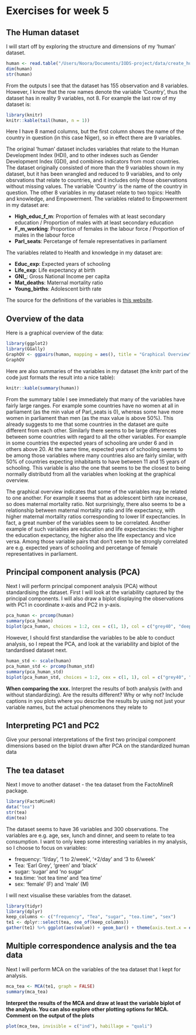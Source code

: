 # Exercises for week 5

## The Human dataset

I will start off by exploring the structure and dimensions of my 'human' dataset.
```r
human <- read.table("/Users/Noora/Documents/IODS-project/data/create_human_.txt", header = TRUE)
dim(human)
str(human)
```
From the outputs I see that the dataset has 155 observation and 8 variables. However, I know that the row names denote the variable 'Country', thus the dataset has in reality 9 variables, not 8. For example the last row of my dataset is:
```r
library(knitr)
knitr::kable(tail(human, n = 1))
```

Here I have 8 named columns, but the first column shows the name of the country in question (in this case Niger), so in effect there are 9 variables.

The original 'human' dataset includes variables that relate to the Human Development Index (HDI), and to other indexes such as Gender Development Index (GDI), and combines indicators from most countries. The dataset originally consisted of more than the 9 variables shown in my dataset, but it has been  wrangled and reduced to 9 variables, and to only obsrvations that relate to countries, and it includes only those observations without missing values. The variable 'Country' is the name of the country in question. The other 8 variables in my dataset relate to two topics: Health and knowledge, and Empowerment. The variables related to Empowerment in my dataset are:

+ **High_educ_f_m**: Proportion of females with at least secondary education / Proportion of males with at least secondary education
+ **F_m_working**: Proportion of females in the labour force / Proportion of males in the labour force
+ **Parl_seats**: Percetange of female representatives in parliament

The variables related to Health and knowledge in my dataset are:

+ **Educ_exp**: Expected years of schooling
+ **Life_exp**: Life expectancy at birth
+ **GNI_**: Gross National Income per capita
+ **Mat_deaths**: Maternal mortality ratio
+ **Young_births**: Adolescent birth rate

The source for the definitions of the variables is [this website](https://raw.githubusercontent.com/TuomoNieminen/Helsinki-Open-Data-Science/master/datasets/human_meta.txt).

## Overview of the data

Here is a graphical overview of the data:
``` r
library(ggplot2)
library(GGally)
GraphOV <- ggpairs(human, mapping = aes(), title = "Graphical Overview", lower = list(combo = wrap("facethist", bins = 20)))
GraphOV
```

Here are also summaries of the variables in my dataset (the knitr part of the code just formats the result into a nice table):
``` r
knitr::kable(summary(human))
```

From the summary table I see immediately that many of the variables have fairly large ranges. For example some countries have no women at all in parliament (as the min value of Parl_seats is 0), whereas some have more women in parliament than men (as the max value is above 50%). This already suggests to me that some countries in the dataset are quite different from each other. Similarly there seems to be large differences between some countries with regard to all the other variables. For example in some countries the expected years of schooling are under 6 and in others above 20. At the same time, expected years of schooling seems to be among those variables where many countries also are fairly similar, with 50% of countries expecting inhabitants to have between 11 and 15 years of schooling. This variable is also the one that seems to be the closest to being normally distributd from all the variables when looking at the graphical overview.

The graphical overview indicates that some of the variables may be related to one another. For example it seems that as adolescent birth rate increase, so does maternal mortality ratio. Not surprisingly, there also seems to be a relationship between maternal mortality ratio and life expectancy, with higher maternal mortality ratios corresponding to lower lif expectancies. In fact, a great number of the variables seem to be correlated. Another example of such variables are education and life expectancies: the higher the education expectancy, the higher also the life expectancy and vice versa. Among those variable pairs that don't seem to be strongly correlated are e.g. expected years of schooling and percetange of female representatives in parliament.

## Principal component analysis (PCA)

Next I will perform principal component analysis (PCA) without standardising the dataset. First I will look at the variability captured by the principal components. I will also draw a biplot displaying the observations with PC1 in coordinate x-axis and PC2 in y-axis.

``` r
pca_human <- prcomp(human)
summary(pca_human)
biplot(pca_human, choices = 1:2, cex = c(1, 1), col = c("grey40", "deeppink2"), sub = "Plot 1: PC1 & PC2 with non standardised dataset")
```

However, I should first standardise the variables to be able to conduct analysis, so I repeat the PCA, and look at the variability and biplot of the tandardised dataset next.

``` r
human_std <- scale(human)
pca_human_std <- prcomp(human_std)
summary(pca_human_std)
biplot(pca_human_std, choices = 1:2, cex = c(1, 1), col = c("grey40", "deeppink2"), sub = "Plot 2: PC1 & PC2 with standardised dataset")
```

**When comparing the xxx.** Interpret the results of both analysis (with and without standardizing). Are the results different? Why or why not? Include captions in you plots where you describe the results by using not just your variable names, but the actual phenomenons they relate to

## Interpreting PC1 and PC2

Give your personal interpretations of the first two principal component dimensions based on the biplot drawn after PCA on the standardized human data

## The tea dataset

Next I move to another dataset - the tea dataset from the FactoMineR package.

``` r
library(FactoMineR)
data("tea")
str(tea)
dim(tea)
```

The dataset seems to have 36 variables and 300 observations. The variables are e.g. age, sex, lunch and dinner, and seem to relate to tea consumption. I want to only keep some interesting variables in my analysis, so I choose to focus on variables:

+ frequency: '1/day', '1 to 2/week', '+2/day' and '3 to 6/week'
+ Tea: 'Earl Grey', 'green' and 'black'
+ sugar: 'sugar' and 'no sugar'
+ tea.time: 'not tea time' and 'tea time'
+ sex: 'female' (F) and 'male' (M)

I will next visualise these variables from the dataset.

``` r
library(tidyr)
library(dplyr)
keep_columns <- c("frequency", "Tea", "sugar", "tea.time", "sex")
te1 <- dplyr::select(tea, one_of(keep_columns))
gather(te1) %>% ggplot(aes(value)) + geom_bar() + theme(axis.text.x = element_text(angle = 45, hjust = 1, size = 8)) + facet_wrap("key", scales = "free")
```

## Multiple correspondence analysis and the tea data

Next I will perform MCA on the variables of the tea dataset that I kept for analysis.

``` r
mca_tea <- MCA(te1, graph = FALSE)
summary(mca_tea)
```

**Interpret the results of the MCA and draw at least the variable biplot of the analysis. You can also explore other plotting options for MCA. Comment on the output of the plots**


``` r
plot(mca_tea, invisible = c("ind"), habillage = "quali")
```